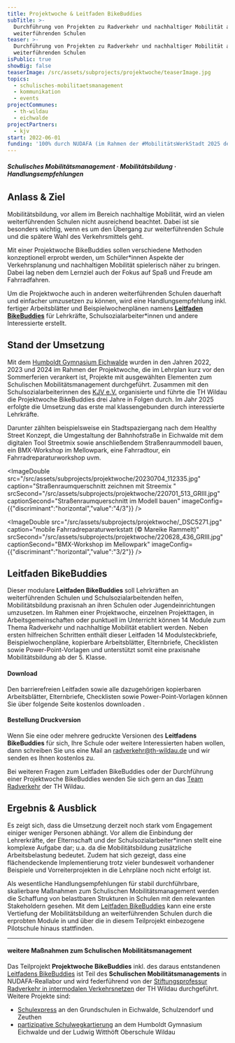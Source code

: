 ```yaml
---
title: Projektwoche & Leitfaden BikeBuddies
subTitle: >-
  Durchführung von Projekten zu Radverkehr und nachhaltiger Mobilität an
  weiterführenden Schulen 
teaser: >-
  Durchführung von Projekten zu Radverkehr und nachhaltiger Mobilität an
  weiterführenden Schulen 
isPublic: true
showBig: false
teaserImage: /src/assets/subprojects/projektwoche/teaserImage.jpg
topics:
  - schulisches-mobilitaetsmanagement
  - kommunikation
  - events
projectCommunes:
  - th-wildau
  - eichwalde
projectPartners:
  - kjv
start: 2022-06-01
funding: '100% durch NUDAFA (im Rahmen der #MobilitätsWerkStadt 2025 des BMFTR)'
---
```

###### **Schulisches Mobilitätsmanagement · Mobilitätsbildung · Handlungsempfehlungen**

## **Anlass & Ziel**

Mobilitätsbildung, vor allem im Bereich nachhaltige Mobilität, wird an vielen weiterführenden Schulen nicht ausreichend beachtet. Dabei ist sie besonders wichtig, wenn es um den Übergang zur weiterführenden Schule und die spätere Wahl des Verkehrsmittels geht.&#x20;

Mit einer Projektwoche BikeBuddies sollen verschiedene Methoden konzeptionell erprobt werden, um Schüler\*innen Aspekte der Verkehrsplanung und nachhaltigen Mobilität spielerisch näher zu bringen. Dabei lag neben dem Lernziel auch der Fokus auf Spaß und Freude am Fahrradfahren.

Um die Projektwoche auch in anderen weiterführenden Schulen dauerhaft und einfacher umzusetzen zu können, wird eine Handlungsempfehlung inkl. fertiger Arbeitsblätter und Beispielwochenplänen namens [**Leitfaden BikeBuddies**](https://data.fid-move.de/dataset/leitfaden-bikebuddies) für Lehrkräfte, Schulsozialarbeiter\*innen und andere Interessierte erstellt.

## **Stand der Umsetzung**

Mit dem [Humboldt Gymnasium Eichwalde](https://www.humboldt-gymnasium-eichwalde.de/) wurden in den Jahren 2022, 2023 und 2024 im Rahmen der Projektwoche, die im Lehrplan kurz vor den Sommerferien verankert ist, Projekte mit ausgewählten Elementen zum Schulischen Mobilitätsmanagement durchgeführt. Zusammen mit den Schulsozialarbeiterinnen des [KJV e.V.](https://www.kjv.de/) organisierte und führte die TH Wildau die Projektwoche BikeBuddies drei Jahre in Folgen durch. Im Jahr 2025 erfolgte die Umsetzung das erste mal klassengebunden durch interessierte Lehrkräfte.

Darunter zählten beispielsweise ein Stadtspaziergang nach dem Healthy Street Konzept, die Umgestaltung der Bahnhofstraße in Eichwalde mit dem digitalen Tool Streetmix sowie anschließendem Straßenraummodell bauen, ein BMX-Workshop im Mellowpark, eine Fahrradtour, ein Fahrradreparaturworkshop uvm.&#x20;

<ImageDouble src="/src/assets/subprojects/projektwoche/20230704_112335.jpg" caption="Straßenraumquerschnitt zeichnen mit Streemix " srcSecond="/src/assets/subprojects/projektwoche/220701_513_GRIII.jpg" captionSecond="Straßenraumquerschnitt im Modell bauen" imageConfig={{"discriminant":"horizontal","value":"4/3"}} />

<ImageDouble src="/src/assets/subprojects/projektwoche/_DSC5271.jpg" caption="mobile Fahrradreparaturwerkstatt (© Mareike Rammelt)" srcSecond="/src/assets/subprojects/projektwoche/220628_436_GRIII.jpg" captionSecond="BMX-Workshop im Mellowpark" imageConfig={{"discriminant":"horizontal","value":"3/2"}} />

## Leitfaden BikeBuddies

Dieser modulare **Leitfaden BikeBuddies** soll Lehrkräften an weiterführenden Schulen und Schulsozialarbeitenden helfen, Mobilitätsbildung praxisnah an ihren Schulen oder Jugendeinrichtungen umzusetzen. Im Rahmen einer Projektwoche, einzelnen Projekttagen, in Arbeitsgemeinschaften oder punktuell im Unterricht können 14 Module zum Thema Radverkehr und nachhaltige Mobilität etabliert werden. Neben ersten hilfreichen Schritten enthält dieser Leitfaden 14 Modulsteckbriefe, Beispielwochenpläne, kopierbare Arbeitsblätter, Elternbriefe, Checklisten sowie Power-Point-Vorlagen und unterstützt somit eine praxisnahe Mobilitätsbildung ab der 5. Klasse.

#### Download&#x20;

Den barrierefreien Leitfaden sowie alle dazugehörigen kopierbaren Arbeitsblätter, Elternbriefe, Checklisten sowie Power-Point-Vorlagen können Sie über folgende Seite kostenlos downloaden <TextLinkArrow href="https://data.fid-move.de/dataset/leitfaden-bikebuddies" display="Download Leitfaden BikeBuddies" external />.

#### **Bestellung Druckversion**

Wenn Sie eine oder mehrere gedruckte Versionen des **Leitfadens BikeBuddies** für sich, Ihre Schule oder weitere Interessierten haben wollen, dann schreiben Sie uns eine Mail an [radverkehr@th-wildau.de](mailto:radverkehr@th-wildau.de) und wir senden es Ihnen kostenlos zu.

Bei weiteren Fragen zum Leitfaden BikeBuddies oder der Durchführung einer Projektwoche BikeBuddies wenden Sie sich gern an das [Team Radverkehr]([radverkehr@th-wildau.de]\(mailto:radverkehr@th-wildau.de\)) der TH Wildau.

<DownloadLink href="/files/projektwoche/Leitfaden-BikeBuddies-bf.pdf" display="Leitfaden BikeBuddies" button />

<TextLinkArrow href="https://data.fid-move.de/dataset/leitfaden-bikebuddies" display="Download aller Materialien zum Leitfaden BikeBuddies" external />

## Ergebnis & Ausblick&#x20;

Es zeigt sich, dass die Umsetzung derzeit noch stark vom Engagement einiger weniger Personen abhängt. Vor allem die Einbindung der Lehrerkräfte, der Elternschaft und der Schulsozialarbeiter\*innen stellt eine komplexe Aufgabe dar; u.a. da die Mobilitätsbildung zusätzliche Arbeitsbelastung bedeutet. Zudem hat sich gezeigt, dass eine flächendeckende Implementierung trotz vieler bundesweit vorhandener Beispiele und Vorreiterprojekten in die Lehrpläne noch nicht erfolgt ist.

Als wesentliche Handlungsempfehlungen für stabil durchführbare, skalierbare Maßnahmen zum Schulischen Mobilitätsmanagement werden die Schaffung von belastbaren Strukturen in Schulen mit den relevanten Stakeholdern gesehen. Mit dem [Leitfaden BikeBuddies](https://data.fid-move.de/dataset/leitfaden-bikebuddies) kann eine erste Vertiefung der Mobilitätsbildung an weiterführenden Schulen durch die erprobten Module in und über die in diesem Teilprojekt einbezogene Pilotschule hinaus stattfinden.

---

#### weitere Maßnahmen zum Schulischen Mobilitätsmanagement&#x20;

Das Teilprojekt **Projektwoche BikeBuddies** inkl. des daraus entstandenen [Leitfadens BikeBuddies](https://data.fid-move.de/dataset/leitfaden-bikebuddies) ist Teil des **Schulischen Mobilitätsmanagements** in NUDAFA-Reallabor und wird federführend von der [Stiftungsprofessur Radverkehr in intermodalen Verkehrsnetzen](https://www.th-wildau.de/index.php?id=28606) der TH Wildau durchgeführt. Weitere Projekte sind:

* [Schulexpress](https://www.nudafa.de/teilprojekte/schulexpress/) an den Grundschulen in Eichwalde, Schulzendorf und Zeuthen&#x20;
* [partizipative Schulwegkartierung](https://www.nudafa.de/teilprojekte/partizipative-schulwegkartierung/) an dem Humboldt Gymnasium Eichwalde und der Ludwig Witthöft Oberschule Wildau
